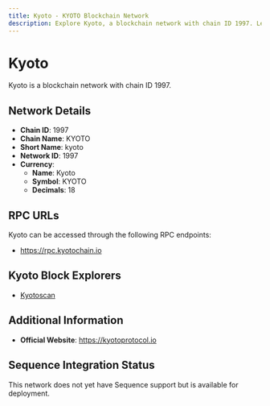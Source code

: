 ```yaml
--- 
title: Kyoto - KYOTO Blockchain Network
description: Explore Kyoto, a blockchain network with chain ID 1997. Learn about its native currency, Kyoto, and how to interact with the network.
---
```


# Kyoto

Kyoto is a blockchain network with chain ID 1997.

## Network Details

- **Chain ID**: 1997
- **Chain Name**: KYOTO
- **Short Name**: kyoto
- **Network ID**: 1997
- **Currency**: 
  - **Name**: Kyoto
  - **Symbol**: KYOTO
  - **Decimals**: 18

## RPC URLs

Kyoto can be accessed through the following RPC endpoints:

- https://rpc.kyotochain.io

## Kyoto Block Explorers

- [Kyotoscan](https://kyotoscan.io)

## Additional Information

- **Official Website**: https://kyotoprotocol.io

## Sequence Integration Status

This network does not yet have Sequence support but is available for deployment.
